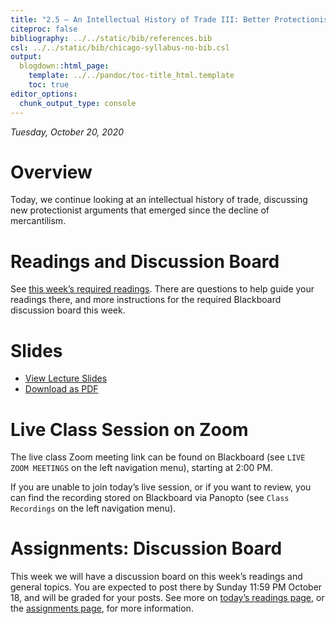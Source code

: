 ```yaml
---
title: "2.5 — An Intellectual History of Trade III: Better Protectionist Arguments — Class Notes"
citeproc: false
bibliography: ../../static/bib/references.bib
csl: ../../static/bib/chicago-syllabus-no-bib.csl
output:
  blogdown::html_page:
    template: ../../pandoc/toc-title_html.template
    toc: true
editor_options: 
  chunk_output_type: console
---
```


*Tuesday, October 20, 2020*

# Overview

Today, we continue looking at an intellectual history of trade, discussing new protectionist arguments that emerged since the decline of mercantilism.

# Readings and Discussion Board

See [this week's required readings](/reading/2.5-reading). There are questions to help guide your readings there, and more instructions for the required Blackboard discussion board this week.

# Slides

- [<i class="fas fa-chalkboard-teacher"></i> View Lecture Slides](/slides/2.5-slides.html)
- [<i class="fas fa-file-pdf"></i> Download as PDF](/slides/2.5-slides.pdf)

# Live Class Session on Zoom

The live class <i class="fas fa-video"></i> Zoom meeting link can be found on Blackboard (see `LIVE ZOOM MEETINGS` on the left navigation menu), starting at 2:00 PM.

If you are unable to join today's live session, or if you want to review, you can find the recording stored on Blackboard via Panopto (see `Class Recordings` on the left navigation menu).

# Assignments: Discussion Board

This week we will have a discussion board on this week’s readings and general topics. You are expected to post there by Sunday 11:59 PM October 18, and will be graded for your posts. See more on [today’s readings page](/reading/2.5-reading), or the [assignments page](/assignments), for more information.